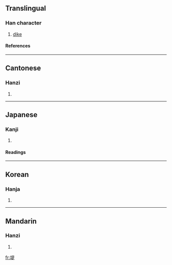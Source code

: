 ==Translingual==
===Han character===
{{Han char|rn=32|rad=土|as=09|sn=12|four=4618<sub>1</sub>|canj=土日一人 (GAMO)}}
# [[dike]]
====References====
{{Han ref|kx=0233.200|dkj=05259|dj=0470.360|hdz=10463.010|uh=5824|ud=22564|bh=B3F6|bd=46070}}
----
==Cantonese==
===Hanzi===
{{yue-hanzi|jyut=|y=tai4}}
# {{defn|Cantonese}}
----
==Japanese==
===Kanji===
{{ja-kanji|grade=c|rs=土09}}
# {{defn|Japanese}} 
====Readings====
{{ja-readings|on=[[てい]] (tei), [[し]] (shi)|kun=[[つつみ]] (tsutsumi)}}
----
==Korean==
===Hanja===
{{ko-hanja|hangeul=제|rv=je|mr=che}}
# {{defn|Korean}}
----
==Mandarin==
===Hanzi===
{{cmn-hanzi|pin=[[dī]] ([[di1]])|wg=ti<sup>1</sup>}}
# {{defn|Mandarin}}

[[fr:堤]]